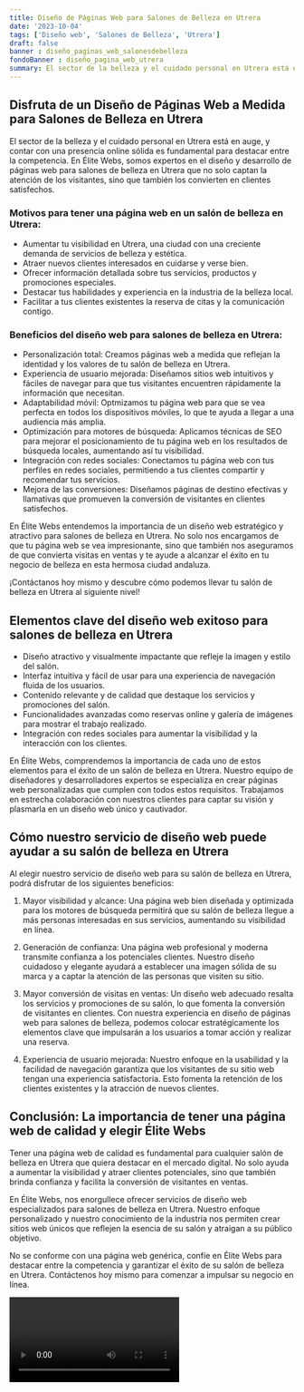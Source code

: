 ```yaml
---
title: Diseño de Páginas Web para Salones de Belleza en Utrera
date: '2023-10-04'
tags: ['Diseño web', 'Salones de Belleza', 'Utrera']
draft: false
banner : diseño_paginas_web_salonesdebelleza
fondoBanner : diseño_pagina_web_utrera
summary: El sector de la belleza y el cuidado personal en Utrera está en auge, y contar con una presencia online sólida es fundamental para destacar entre la competencia. En Élite Webs, somos expertos en el diseño y desarrollo de páginas web para salones de belleza en Utrera que no solo captan la atención de los visitantes, sino que también los convierten en clientes satisfechos.
---
```


## Disfruta de un Diseño de Páginas Web a Medida para Salones de Belleza en Utrera

El sector de la belleza y el cuidado personal en Utrera está en auge, y contar con una presencia online sólida es fundamental para destacar entre la competencia. En Élite Webs, somos expertos en el diseño y desarrollo de páginas web para salones de belleza en Utrera que no solo captan la atención de los visitantes, sino que también los convierten en clientes satisfechos.

### Motivos para tener una página web en un salón de belleza en Utrera:

- Aumentar tu visibilidad en Utrera, una ciudad con una creciente demanda de servicios de belleza y estética.
- Atraer nuevos clientes interesados en cuidarse y verse bien.
- Ofrecer información detallada sobre tus servicios, productos y promociones especiales.
- Destacar tus habilidades y experiencia en la industria de la belleza local.
- Facilitar a tus clientes existentes la reserva de citas y la comunicación contigo.

### Beneficios del diseño web para salones de belleza en Utrera:

- Personalización total: Creamos páginas web a medida que reflejan la identidad y los valores de tu salón de belleza en Utrera.
- Experiencia de usuario mejorada: Diseñamos sitios web intuitivos y fáciles de navegar para que tus visitantes encuentren rápidamente la información que necesitan.
- Adaptabilidad móvil: Optmizamos tu página web para que se vea perfecta en todos los dispositivos móviles, lo que te ayuda a llegar a una audiencia más amplia.
- Optimización para motores de búsqueda: Aplicamos técnicas de SEO para mejorar el posicionamiento de tu página web en los resultados de búsqueda locales, aumentando así tu visibilidad.
- Integración con redes sociales: Conectamos tu página web con tus perfiles en redes sociales, permitiendo a tus clientes compartir y recomendar tus servicios.
- Mejora de las conversiones: Diseñamos páginas de destino efectivas y llamativas que promueven la conversión de visitantes en clientes satisfechos.

En Élite Webs entendemos la importancia de un diseño web estratégico y atractivo para salones de belleza en Utrera. No solo nos encargamos de que tu página web se vea impresionante, sino que también nos aseguramos de que convierta visitas en ventas y te ayude a alcanzar el éxito en tu negocio de belleza en esta hermosa ciudad andaluza.

¡Contáctanos hoy mismo y descubre cómo podemos llevar tu salón de belleza en Utrera al siguiente nivel!

<GifSeo />

<Cta />

## Elementos clave del diseño web exitoso para salones de belleza en Utrera

- Diseño atractivo y visualmente impactante que refleje la imagen y estilo del salón.
- Interfaz intuitiva y fácil de usar para una experiencia de navegación fluida de los usuarios.
- Contenido relevante y de calidad que destaque los servicios y promociones del salón.
- Funcionalidades avanzadas como reservas online y galería de imágenes para mostrar el trabajo realizado.
- Integración con redes sociales para aumentar la visibilidad y la interacción con los clientes.

En Élite Webs, comprendemos la importancia de cada uno de estos elementos para el éxito de un salón de belleza en Utrera. Nuestro equipo de diseñadores y desarrolladores expertos se especializa en crear páginas web personalizadas que cumplen con todos estos requisitos. Trabajamos en estrecha colaboración con nuestros clientes para captar su visión y plasmarla en un diseño web único y cautivador.

## Cómo nuestro servicio de diseño web puede ayudar a su salón de belleza en Utrera

Al elegir nuestro servicio de diseño web para su salón de belleza en Utrera, podrá disfrutar de los siguientes beneficios:

1. Mayor visibilidad y alcance: Una página web bien diseñada y optimizada para los motores de búsqueda permitirá que su salón de belleza llegue a más personas interesadas en sus servicios, aumentando su visibilidad en línea.

2. Generación de confianza: Una página web profesional y moderna transmite confianza a los potenciales clientes. Nuestro diseño cuidadoso y elegante ayudará a establecer una imagen sólida de su marca y a captar la atención de las personas que visiten su sitio.

3. Mayor conversión de visitas en ventas: Un diseño web adecuado resalta los servicios y promociones de su salón, lo que fomenta la conversión de visitantes en clientes. Con nuestra experiencia en diseño de páginas web para salones de belleza, podemos colocar estratégicamente los elementos clave que impulsarán a los usuarios a tomar acción y realizar una reserva.

4. Experiencia de usuario mejorada: Nuestro enfoque en la usabilidad y la facilidad de navegación garantiza que los visitantes de su sitio web tengan una experiencia satisfactoria. Esto fomenta la retención de los clientes existentes y la atracción de nuevos clientes.

## Conclusión: La importancia de tener una página web de calidad y elegir Élite Webs

Tener una página web de calidad es fundamental para cualquier salón de belleza en Utrera que quiera destacar en el mercado digital. No solo ayuda a aumentar la visibilidad y atraer clientes potenciales, sino que también brinda confianza y facilita la conversión de visitantes en ventas.

En Élite Webs, nos enorgullece ofrecer servicios de diseño web especializados para salones de belleza en Utrera. Nuestro enfoque personalizado y nuestro conocimiento de la industria nos permiten crear sitios web únicos que reflejen la esencia de su salón y atraigan a su público objetivo.

No se conforme con una página web genérica, confíe en Élite Webs para destacar entre la competencia y garantizar el éxito de su salón de belleza en Utrera. Contáctenos hoy mismo para comenzar a impulsar su negocio en línea.

<Video />

<CtaBot job='Salones de Belleza' city='Utrera'/>

<Gmaps query='Utrera+españa+maps' />